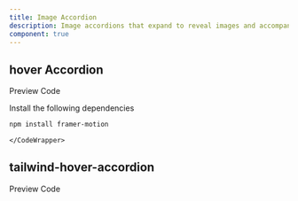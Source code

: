 ```yaml
---
title: Image Accordion
description: Image accordions that expand to reveal images and accompanying content, providing a dynamic way to view and interact with visual elements.
component: true
---
```


## hover Accordion

<Tabs defaultValue="preview" className="w-full relative">
  <TabsList>
    <TabsTrigger value="preview">Preview</TabsTrigger>
    <TabsTrigger value="codesnippet">Code</TabsTrigger>
  </TabsList>
  <TabsContent value="preview">
    <ComponentPreview basicPadding={true} name="hover-accordion" category="carousel" />
  </TabsContent>
  <TabsContent value="codesnippet">
    <CodeWrapper noExpand={true}>
      <CodePreview name="hover-accordion" category="carousel" />

Install the following dependencies

```bash
npm install framer-motion
```

    </CodeWrapper>

  </TabsContent>
</Tabs>

## tailwind-hover-accordion

<Tabs defaultValue="preview" className="w-full relative">
  <TabsList>
    <TabsTrigger value="preview">Preview</TabsTrigger>
    <TabsTrigger value="codesnippet">Code</TabsTrigger>
  </TabsList>
  <TabsContent value="preview">
    <ComponentPreview basicPadding={true} name="tailwind-hover-accordion" category="carousel" />
  </TabsContent>
  <TabsContent value="codesnippet">
      <CodeWrapper noExpand={true}>
      <CodePreview name="tailwind-hover-accordion" category="carousel" />
      </CodeWrapper>

  </TabsContent>
</Tabs>
